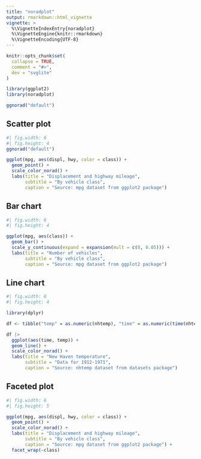 ```yaml
---
title: "noradplot"
output: rmarkdown::html_vignette
vignette: >
  %\VignetteIndexEntry{noradplot}
  %\VignetteEngine{knitr::rmarkdown}
  %\VignetteEncoding{UTF-8}
---
```


```r
knitr::opts_chunk$set(
  collapse = TRUE,
  comment = "#>",
  dev = "svglite"
)
```

```r
library(ggplot2)
library(noradplot)

ggnorad("default")

```

## Scatter plot
```r
#| fig.width: 6
#| fig.height: 4
ggnorad("default")

ggplot(mpg, aes(displ, hwy, color = class)) + 
  geom_point() +
  scale_color_norad() +
  labs(title = "Displacement and highway mileage",
       subtitle = "By vehicle class",
       caption = "Source: mpg dataset from ggplot2 package")
```

## Bar chart
```r
#| fig.width: 6
#| fig.height: 4

ggplot(mpg, aes(class)) + 
  geom_bar() +
  scale_y_continuous(expand = expansion(mult = c(0, 0.05))) +
  labs(title = "Number of vehicles",
       subtitle = "By vehicle class",
       caption = "Source: mpg dataset from ggplot2 package")
```

## Line chart
```r
#| fig.width: 6
#| fig.height: 4

library(dplyr)

df <- tibble("temp" = as.numeric(nhtemp), "time" = as.numeric(time(nhtemp))) 

df |> 
  ggplot(aes(time, temp)) + 
  geom_line() +
  scale_color_norad() +
  labs(title = "New Haven temperature",
       subtitle = "Data for 1912-1971",
       caption = "Source: nhtemp dataset from datasets package")
```

## Faceted plot
```r
#| fig.width: 6
#| fig.height: 5

ggplot(mpg, aes(displ, hwy, color = class)) + 
  geom_point() +
  scale_color_norad() +
  labs(title = "Displacement and highway mileage",
       subtitle = "By vehicle class",
       caption = "Source: mpg dataset from ggplot2 package") +
  facet_wrap(~class)
```
